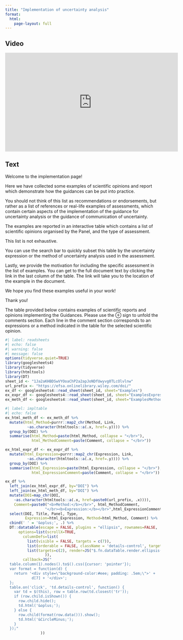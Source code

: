 ```yaml
---
title: "Implementation of uncertainty analysis"
format: 
  html:
    page-layout: full
---
```

:::: {.panel-tabset}

## Video

<iframe width="560px" height="320px" allowfullscreen="true" allow="autoplay *" title="Sequence_01_Implementation" src="https://lu.instructuremedia.com/embed/cda3e254-e10f-41e0-9926-a139e149595f" frameborder="0"></iframe>

## Text

Welcome to the implementation page! 

Here we have collected some examples of scientific opinions and report which demonstrate how the guidances can be put into practice. 

You should not think of this list as recommendations or endorsements, but rather as a list of references or real-life examples of assessments, which contain certain aspects of the implementation of the guidance for uncertainty analysis or the guidance of communication of uncertainty.

The examples are reported in an interactive table which contains a list of scientific opinions organised by the Panel, and the type of assessment. 

This list is not exhaustive.

You can use the search bar to quickly subset this table by the uncertainty expression or the method of uncertainty analysis used in the assessment. 

Lastly, we provide the motivation for including the specific assessment in the list of examples. You can get to the full document text by clicking the link in the last column of the table. The link will take you to the location of the example in the document.

We hope you find these examples useful in your work!

Thank you!

::::

The table provided below contains examples of scientific reports and opinions implementing the Guidances. Please use the &#8853; sign to unfold the comments section. Each line in the comment section corresponds to an expressions or a method indicated in the table for the selected scientific opinion.


```r
#| label: readsheets
#| echo: false
#| warning: false
#| message: false
options(tidyverse.quiet=TRUE)
library(googlesheets4)
library(tidyverse)
library(htmltools)
library(DT)
sheet_id <- "1Ja2aKHBDSwVYOoaChP2a2apJoNDfUwyvg0TLcOlvlnw"
url_prefix <- "https://efsa.onlinelibrary.wiley.com/doi/"
ex_df <- googlesheets4::read_sheet(sheet_id, sheet="Examples")
ex_expr_df <- googlesheets4::read_sheet(sheet_id, sheet="ExamplesExpressions")
ex_meth_df <- googlesheets4::read_sheet(sheet_id, sheet="ExamplesMethods")
```

```r
#| label: impltable
#| echo: false
ex_html_meth_df <- ex_meth_df %>% 
  mutate(html_Method=purrr::map2_chr(Method, Link, 
          ~as.character(htmltools::a(.x, href=.y)))) %>% 
  group_by(DOI) %>% 
  summarise(html_Method=paste(html_Method, collapse = "</br>"),
            html_MethodComment=paste(Comment, collapse = "</br>")) 

ex_html_expr_df <- ex_expr_df %>% 
  mutate(html_Expression=purrr::map2_chr(Expression, Link, 
          ~as.character(htmltools::a(.x, href=.y)))) %>% 
  group_by(DOI) %>% 
  summarise(html_Expression=paste(html_Expression, collapse = "</br>"),
            html_ExpressionComment=paste(Comment, collapse = "</br>"))

ex_df %>% 
  left_join(ex_html_expr_df, by="DOI") %>% 
  left_join(ex_html_meth_df, by="DOI") %>% 
  mutate(DOI=map_chr(DOI, 
    ~as.character(htmltools::a(.x, href=paste0(url_prefix, .x)))),
    Comment=paste0("<b>Method:</b></br>", html_MethodComment,
                  "</br><b>Expression:</b></br>",html_ExpressionComment)) %>% 
  select(DOI, Title, Panel, Type, 
         Expression=html_Expression, Method=html_Method, Comment) %>% 
  cbind(' ' = '&oplus;', .) %>% 
  DT::datatable(escape = FALSE, plugins = "ellipsis", rownames=FALSE,
      options=list(scrollX=TRUE,
        columnDefs=list(
          list(visible = FALSE, targets = c(7)),
          list(orderable = FALSE, className = 'details-control', targets = 0),
          list(targets=c(2), render=JS("$.fn.dataTable.render.ellipsis( 17, false )"))
                  )),
        callback=JS("
  table.column(1).nodes().to$().css({cursor: 'pointer'});
  var format = function(d) {
    return '<div style=\"background-color:#eee; padding: .5em;\">' +
            d[7] + '</div>';
  };
  table.on('click', 'td.details-control', function() {
    var td = $(this), row = table.row(td.closest('tr'));
    if (row.child.isShown()) {
      row.child.hide();
      td.html('&oplus;');
    } else {
      row.child(format(row.data())).show();
      td.html('&CircleMinus;');
    }
  });"
                ))
```

